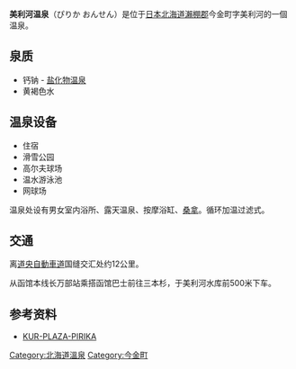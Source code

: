 '''美利河温泉'''（ぴりか おんせん）是位于[[日本|日本]][[北海道|北海道]][[瀨棚郡|瀨棚郡]]今金町字美利河的一個温泉。

== 泉质 ==
* 钙钠 - [[盐化物温泉|盐化物温泉]]
* 黄褐色水

== 温泉设备 ==
*住宿
*滑雪公园
*高尔夫球场
*温水游泳池
*网球场

温泉处设有男女室内浴所、露天温泉、按摩浴缸、[[桑拿|桑拿]]。循环加温过滤式。

== 交通 ==
离[[道央自動車道|道央自動車道]]国缝交汇处约12公里。

从函馆本线长万部站乘搭函馆巴士前往三本杉，于美利河水库前500米下车。

== 参考资料 ==
* [https://web.archive.org/web/20110309044612/http://business4.plala.or.jp/pirika/ KUR-PLAZA-PIRIKA] 

{{DEFAULTSORT:Pirika Onsen}}
[[Category:北海道溫泉|Category:北海道溫泉]]
[[Category:今金町|Category:今金町]]